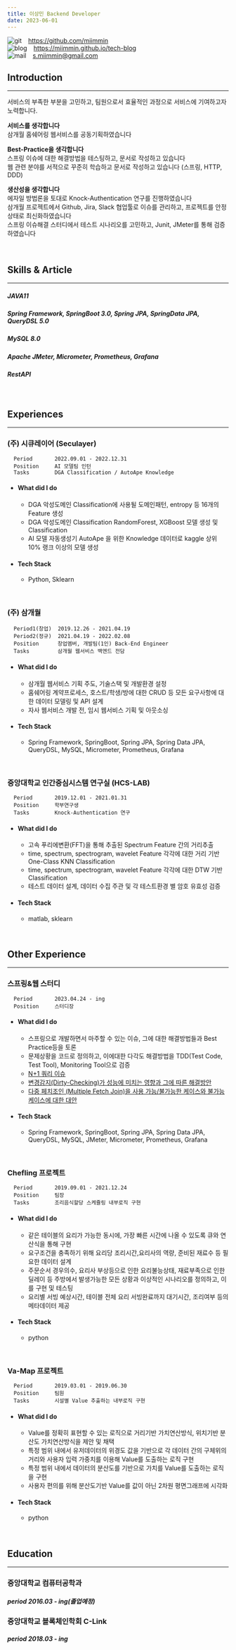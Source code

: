 ```yaml
---
title: 이상민 Backend Developer
date: 2023-06-01
---
```


![git](./img/git.png)    &ensp;  <https://github.com/miimmin> <br />
![blog](./img/blog7.png) &ensp;  <https://miimmin.github.io/tech-blog> <br />
![mail](./img/mail2.png) &ensp;  s.miimmin@gmail.com



<h2><highlight> Introduction </highlight></h2>

---

서비스의 부족한 부분을 고민하고, 팀원으로서 효율적인 과정으로 서비스에 기여하고자 노력합니다. <br />

**서비스를 생각합니다** <br />
삼개월 홈쉐어링 웹서비스를 공동기획하였습니다 <br />

**Best-Practice을 생각합니다** <br />
스프링 이슈에 대한 해결방법을 테스팅하고, 문서로 작성하고 있습니다 <br />
웹 관련 분야를 서적으로 꾸준히 학습하고 문서로 작성하고 있습니다 (스프링, HTTP, DDD) <br />

**생산성을 생각합니다** <br />
에자일 방법론을 토대로 Knock-Authentication 연구를 진행하였습니다 <br />
삼개월 프로젝트에서 Github, Jira, Slack 협업툴로 이슈를 관리하고, 프로젝트를 안정상태로 최신화하였습니다 <br />
스프링 이슈해결 스터디에서 테스트 시나리오를 고민하고, Junit, JMeter를 통해 검증하였습니다 <br />


<br />

<h2><highlight> Skills & Article </highlight></h2>

---
##### JAVA11
##### Spring Framework, SpringBoot 3.0, Spring JPA, SpringData JPA, QueryDSL 5.0
##### MySQL 8.0
##### Apache JMeter, Micrometer, Prometheus, Grafana
##### RestAPI

<br />

<h2><highlight> Experiences   </highlight></h2>

---
<h3><highlight2>(주) 시큐레이어 (Seculayer) </highlight2></h3>

```
  Period       2022.09.01 - 2022.12.31
  Position     AI 모델팀 인턴
  Tasks        DGA Classification / AutoApe Knowledge
```


- #### What did I do
    - DGA 악성도메인 Classification에 사용될 도메인패턴, entropy 등 16개의 Feature 생성
    - DGA 악성도메인 Classification RandomForest, XGBoost 모델 생성 및 Classification
    - AI 모델 자동생성기 AutoApe 을 위한 Knowledge 데이터로 kaggle 상위 10% 랭크 이상의 모델 생성 <br />

- #### Tech Stack
    - Python, Sklearn


<br />

<h3><highlight2> (주) 삼개월 </highlight2></h3>

```
  Period1(창업)  2019.12.26 - 2021.04.19
  Period2(정규)  2021.04.19 - 2022.02.08
  Position      창업멤버, 개발팀(1인) Back-End Engineer
  Tasks         삼개월 웹서비스 백엔드 전담
```
- #### What did I do
    - 삼개월 웹서비스 기획 주도, 기술스택 및 개발환경 설정
    - 홈쉐어링 계약프로세스, 호스트/학생/방에 대한 CRUD 등 모든 요구사항에 대한 데이터 모델링 및 API 설계
    - 자사 웹서비스 개발 전, 임시 웹서비스 기획 및 아웃소싱
- #### Tech Stack
    - Spring Framework, SpringBoot, Spring JPA, Spring Data JPA, QueryDSL, MySQL, Micrometer, Prometheus, Grafana


<br />

<h3><highlight2> 중앙대학교 인간중심시스템 연구실 (HCS-LAB) </highlight2></h3>

```
  Period       2019.12.01 - 2021.01.31
  Position     학부연구생
  Tasks        Knock-Authentication 연구
```
- #### What did I do
    - 고속 푸리에변환(FFT)을 통해 추출된 Spectrum Feature 간의 거리추출
    - time, spectrum, spectrogram, wavelet Feature 각각에 대한 거리 기반 One-Class KNN  Classification
    - time, spectrum, spectrogram, wavelet Feature 각각에 대한 DTW 기반 Classification
    - 테스트 데이터 설계, 데이터 수집 주관 및 각 테스트환경 별 암호 유효성 검증
- #### Tech Stack
    - matlab, sklearn

<br />

<h2><Highlight> Other Experience </Highlight></h2>

---
<h3><highlight2> 스프링&웹 스터디 </highlight2></h3>

```
  Period       2023.04.24 - ing
  Position     스터디장
```
- #### What did I do
    - 스프링으로 개발하면서 마주할 수 있는 이슈, 그에 대한 해결방법들과 Best Practice등을 토론
    - 문제상황을 코드로 정의하고, 이에대한 다각도 해결방법을 TDD(Test Code, Test Tool), Monitoring Tool으로 검증
    - [N+1 쿼리 이슈](https://miimmin.github.io/docs/dev/issue/Nplus1)
    - [변경감지(Dirty-Checking)가 성능에 미치는 영향과 그에 따른 해결방안](https://miimmin.github.io/docs/dev/issue/DirtyCheckingPerformance)
    - [다중 페치조인 (Multiple Fetch Join)을 사용 가능/불가능한 케이스와 불가능 케이스에 대한 대안](https://miimmin.github.io/docs/dev/issue/MultipleFetchJoin) <br />
- #### Tech Stack
    - Spring Framework, SpringBoot, Spring JPA, Spring Data JPA, QueryDSL, MySQL, JMeter, Micrometer, Prometheus, Grafana

<br />

<h3><highlight2> Chefling 프로젝트 </highlight2></h3>

```
  Period       2019.09.01 - 2021.12.24
  Position     팀장
  Tasks        조리음식할당 스케쥴링 내부로직 구현
```
- #### What did I do
    - 같은 테이블의 요리가 가능한 동시에, 가장 빠른 시간에 나올 수 있도록 큐와 연산식을 통해 구현
    - 요구조건을 충족하기 위해 요리당 조리시간,요리사의 역량, 준비된 재료수 등 필요한 데이터 설계
    - 주문순서 경우의수, 요리사 부상등으로 인한 요리불능상태, 재료부족으로 인한 딜레이 등 주방에서 발생가능한 모든 상황과 이상적인 시나리오를 정의하고, 이를 구현 및 테스팅
    - 요리별 서빙 예상시간, 테이블 전체 요리 서빙완료까지 대기시간, 조리여부 등의 메타데이터 제공 <br />
- #### Tech Stack
    - python

<br />

<h3><highlight2> Va-Map 프로젝트 </highlight2></h3>

```
  Period       2019.03.01 - 2019.06.30
  Position     팀원
  Tasks        시설별 Value 추출하는 내부로직 구현
```
- #### What did I do
    - Value를 정확히 표현할 수 있는 로직으로 거리기반 가치연산방식, 위치기반 분산도 가치연산방식을 제안 및 채택
    - 특정 범위 내에서 유저데이터의 위경도 값을 기반으로 각 데이터 간의 구체위의 거리와 사용자 입력 가중치를 이용해 Value를 도출하는 로직 구현
    - 특정 범위 내에서 데이터의 분산도를 기반으로 가치를 Value를 도출하는 로직을 구현
    - 사용자 편의를 위해 분산도기반 Value를 값이 아닌 2차원 평면그래프에 시각화  <br />
- #### Tech Stack
    - python

<br />

<h2><highlight> Education </highlight></h2>

---
### 중앙대학교 컴퓨터공학과
##### period 2016.03 - ing(졸업예정)
### 중앙대학교 블록체인학회 C-Link
##### period 2018.03 - ing
